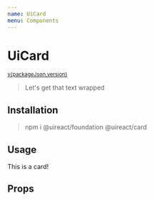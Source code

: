```yaml
---
name: UiCard
menu: Components
---
```



# UiCard

<sup><a href="https://github.com/inavac182/ui-react/blob/main/packages/card/" target="_blank">v{packageJson.version}</a></sup>

> Let's get that text wrapped

## Installation

> npm i @uireact/foundation @uireact/card

## Usage

<Playground>
    <UiCard>This is a card!</UiCard>
</Playground>

## Props
<Props of={UiCard} />